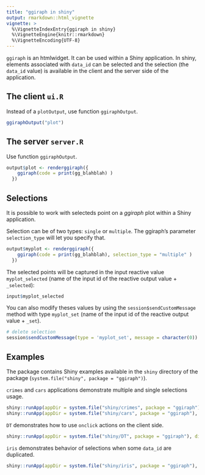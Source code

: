 ```yaml
---
title: "ggiraph in shiny"
output: rmarkdown::html_vignette
vignette: >
  %\VignetteIndexEntry{ggiraph in shiny}
  %\VignetteEngine{knitr::rmarkdown}
  %\VignetteEncoding{UTF-8}
---
```


`ggiraph` is an htmlwidget. It can be used within a Shiny application. In shiny, elements associated with `data_id` can be selected and the selection (the `data_id` value) is available in the client and the server side of the application. 

## The client `ui.R`

Instead of a `plotOutput`, use function `ggiraphOutput`. 

```r
ggiraphOutput("plot")
```

## The server `server.R`

Use function `ggiraphOutput`.

```r
output$plot <- renderggiraph({
    ggiraph(code = print(gg_blahblah) )
  })
```

## Selections

It is possible to work with selecteds point on a *ggiraph* plot within a Shiny application.

Selection can be of two types: `single` or `multiple`. The ggiraph's parameter `selection_type` will let you specify that. 

```r
output$myplot <- renderggiraph({
    ggiraph(code = print(gg_blahblah), selection_type = "multiple" )
  })
```

The selected points will be captured in the input reactive value `myplot_selected` (name of the input id of the reactive output value + `_selected`):

```r
input$myplot_selected
```


You can also modify theses values by using the `session$sendCustomMessage` method with type `myplot_set` (name of the input id of the reactive output value + `_set`).

```r
# delete selection
session$sendCustomMessage(type = 'myplot_set', message = character(0))
```


## Examples

The package contains Shiny examples available in the `shiny` directory of the package (`system.file("shiny", package = "ggiraph")`).

`crimes` and `cars` applications demonstrate multiple and single selections usage.

```r
shiny::runApp(appDir = system.file("shiny/crimes", package = "ggiraph"), display.mode = "showcase")
shiny::runApp(appDir = system.file("shiny/cars", package = "ggiraph"), display.mode = "showcase")
```

`DT` demonstrates how to use `onclick` actions on the client side.

```r
shiny::runApp(appDir = system.file("shiny/DT", package = "ggiraph"), display.mode = "showcase")
```

`iris` demonstrates behavior of selections when some `data_id` are duplicated.

```r
shiny::runApp(appDir = system.file("shiny/iris", package = "ggiraph"), display.mode = "showcase")
```

